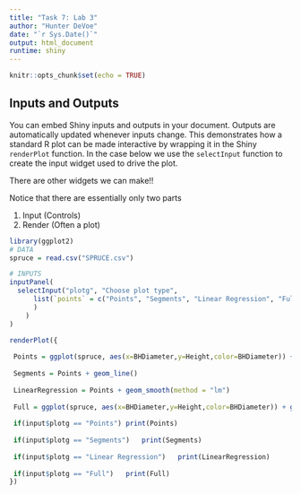 ---
title: "Task 7: Lab 3"
author: "Hunter DeVoe"
date: "`r Sys.Date()`"
output: html_document
runtime: shiny
---

```{r setup, include=FALSE}
knitr::opts_chunk$set(echo = TRUE)
```

## Inputs and Outputs

You can embed Shiny inputs and outputs in your document. Outputs are automatically updated whenever inputs change.  This demonstrates how a standard R plot can be made interactive by wrapping it in the Shiny `renderPlot` function. In the case below we use the `selectInput` function to create the input widget used to drive the plot.

There are other widgets we can make!!

Notice that there are essentially only two parts

 1. Input (Controls)
 2. Render (Often a plot)

```{r slr, echo=FALSE}
library(ggplot2)
# DATA
spruce = read.csv("SPRUCE.csv")

# INPUTS
inputPanel(
  selectInput("plotg", "Choose plot type",
      list(`points` = c("Points", "Segments", "Linear Regression", "Full")
      )
    )
)

renderPlot({
  
 Points = ggplot(spruce, aes(x=BHDiameter,y=Height,color=BHDiameter)) + geom_point() + ggtitle("Height Vs BHDiameter          Hunter DeVoe")
 
 Segments = Points + geom_line()
 
 LinearRegression = Points + geom_smooth(method = "lm")
 
 Full = ggplot(spruce, aes(x=BHDiameter,y=Height,color=BHDiameter)) + geom_point() + geom_line() + geom_smooth(method="lm") + ggtitle("Height Vs BHDiameter          Hunter DeVoe")
 
 if(input$plotg == "Points") print(Points)
 
 if(input$plotg == "Segments")   print(Segments)
 
 if(input$plotg == "Linear Regression")   print(LinearRegression)
 
 if(input$plotg == "Full")   print(Full)
})
```
